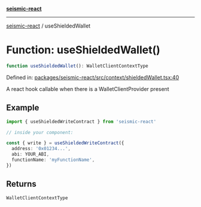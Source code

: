 [**seismic-react**](/seismic-react/README.mdx)

---

[seismic-react](/seismic-react/globals.mdx) / useShieldedWallet

# Function: useShieldedWallet()

```ts
function useShieldedWallet(): WalletClientContextType
```

Defined in: [packages/seismic-react/src/context/shieldedWallet.tsx:40](https://github.com/SeismicSystems/seismic-client/blob/cb75194f66fb66f27bff97f628b52821e148b5ec/packages/seismic-react/src/context/shieldedWallet.tsx#L40)

A react hook callable when there is a WalletClientProvider present

## Example

```typescript
import { useShieldedWriteContract } from 'seismic-react'

// inside your component:

const { write } = useShieldedWriteContract({
  address: '0x01234...',
  abi: YOUR_ABI,
  functionName: 'myFunctionName',
})
```

## Returns

`WalletClientContextType`
